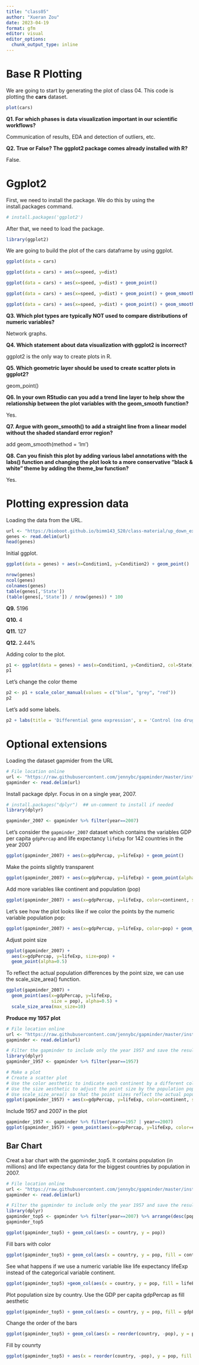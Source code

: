 ```yaml
---
title: "class05"
author: "Xueran Zou"
date: 2023-04-19
format: gfm
editor: visual
editor_options: 
  chunk_output_type: inline
---
```


# Base R Plotting

We are going to start by generating the plot of class 04. This code is plotting the **cars** dataset.

```r
plot(cars)
```

**Q1. For which phases is data visualization important in our scientific workflows?**

Communication of results, EDA and detection of outliers, etc.

**Q2. True or False? The ggplot2 package comes already installed with R?**

False.

# Ggplot2

First, we need to install the package. We do this by using the install.packages command.

```r
# install.packages('ggplot2')
```

After that, we need to load the package.

```r
library(ggplot2)
```

We are going to build the plot of the cars dataframe by using ggplot.

```r
ggplot(data = cars)

ggplot(data = cars) + aes(x=speed, y=dist)

ggplot(data = cars) + aes(x=speed, y=dist) + geom_point()

ggplot(data = cars) + aes(x=speed, y=dist) + geom_point() + geom_smooth(method = 'lm')

ggplot(data = cars) + aes(x=speed, y=dist) + geom_point() + geom_smooth(method = 'lm') + labs(title = 'Distance vs. Speed', subtitle = 'A nice subtitle!', caption = 'BIMM143', x = 'Speed(MPH)', y = 'Distance(feet)') + theme_bw()
```

**Q3. Which plot types are typically NOT used to compare distributions of numeric variables?**

Network graphs.

**Q4. Which statement about data visualization with ggplot2 is incorrect?**

ggplot2 is the only way to create plots in R.

**Q5. Which geometric layer should be used to create scatter plots in ggplot2?**

geom_point()

**Q6. In your own RStudio can you add a trend line layer to help show the relationship between the plot variables with the geom_smooth function?**

Yes.

**Q7. Argue with geom_smooth() to add a straight line from a linear model without the shaded standard error region?**

add geom_smooth(method = 'lm')

**Q8. Can you finish this plot by adding various label annotations with the labs() function and changing the plot look to a more conservative "black & white" theme by adding the theme_bw function?**

Yes.

# Plotting expression data

Loading the data from the URL.

```r
url <- "https://bioboot.github.io/bimm143_S20/class-material/up_down_expression.txt"
genes <- read.delim(url)
head(genes)
```

Initial ggplot.

```r
ggplot(data = genes) + aes(x=Condition1, y=Condition2) + geom_point() 
```

```r
nrow(genes)
ncol(genes)
colnames(genes)
table(genes[,'State'])
(table(genes[,'State']) / nrow(genes)) * 100
```

**Q9.** 5196

**Q10.** 4

**Q11.** 127

**Q12.** 2.44%

Adding color to the plot.

```r
p1 <- ggplot(data = genes) + aes(x=Condition1, y=Condition2, col=State) + geom_point()
p1
```

Let's change the color theme

```r
p2 <- p1 + scale_color_manual(values = c("blue", "grey", "red"))
p2
```

Let's add some labels.

```r
p2 + labs(title = 'Differential gene expression', x = 'Control (no drug)', y = 'Drug Treatment')
```

# Optional extensions

Loading the dataset gapmider from the URL

```r
# File location online
url <- "https://raw.githubusercontent.com/jennybc/gapminder/master/inst/extdata/gapminder.tsv"
gapminder <- read.delim(url)
```

Install package dplyr. Focus in on a single year, 2007.

```r
# install.packages("dplyr")  ## un-comment to install if needed
library(dplyr)

gapminder_2007 <- gapminder %>% filter(year==2007)
```

Let's consider the `gapminder_2007` dataset which contains the variables GDP per capita `gdpPercap` and life expectancy `lifeExp` for 142 countries in the year 2007

```r
ggplot(gapminder_2007) + aes(x=gdpPercap, y=lifeExp) + geom_point()
```

Make the points slightly transparent

```r
ggplot(gapminder_2007) + aes(x=gdpPercap, y=lifeExp) + geom_point(alpha=0.4)
```

Add more variables like continent and population (pop)

```r
ggplot(gapminder_2007) + aes(x=gdpPercap, y=lifeExp, color=continent, size=pop) + geom_point(alpha=0.4)
```

Let's see how the plot looks like if we color the points by the numeric variable population pop:

```r
ggplot(gapminder_2007) + aes(x=gdpPercap, y=lifeExp, color=pop) + geom_point(alpha=0.8)
```

Adjust point size

```r
ggplot(gapminder_2007) + 
  aes(x=gdpPercap, y=lifeExp, size=pop) +
  geom_point(alpha=0.5)
```

To reflect the actual population differences by the point size, we can use the scale_size_area() function.

```r
ggplot(gapminder_2007) + 
  geom_point(aes(x=gdpPercap, y=lifeExp,
                 size = pop), alpha=0.5) + 
  scale_size_area(max_size=10)
```

**Produce my 1957 plot**

```r
# File location online
url <- "https://raw.githubusercontent.com/jennybc/gapminder/master/inst/extdata/gapminder.tsv"
gapminder <- read.delim(url)

# Filter the gapminder to include only the year 1957 and save the result as gapminder_1957
library(dplyr)
gapminder_1957 <- gapminder %>% filter(year==1957)

# Make a plot
# Create a scatter plot
# Use the color aesthetic to indicate each continent by a different color
# Use the size aesthetic to adjust the point size by the population pop
# Use scale_size_area() so that the point sizes reflect the actual population differences and set the max_size of each point to 15 -Set the opacity/transparency of each point to 70% using the alpha=0.7 parameter
ggplot(gapminder_1957) + aes(x=gdpPercap, y=lifeExp, color=continent, size=pop) + geom_point(alpha=0.7) + scale_size_area(max_size=15)
```

Include 1957 and 2007 in the plot

```r
gapminder_1957 <- gapminder %>% filter(year==1957 | year==2007)
ggplot(gapminder_1957) + geom_point(aes(x=gdpPercap, y=lifeExp, color=continent, size=pop,), alpha=0.7) + scale_size_area(max_size = 10) + facet_wrap(~year)
```

## Bar Chart

Creat a bar chart with the gapminder_top5. It contains population (in millions) and life expectancy data for the biggest countries by population in 2007.

```r
# File location online
url <- "https://raw.githubusercontent.com/jennybc/gapminder/master/inst/extdata/gapminder.tsv"
gapminder <- read.delim(url)

# Filter the gapminder to include only the year 1957 and save the result as gapminder_1957
library(dplyr)
gapminder_top5 <- gapminder %>% filter(year==2007) %>% arrange(desc(pop)) %>% top_n(5, pop)
gapminder_top5
```

```r
ggplot(gapminder_top5) + geom_col(aes(x = country, y = pop))
```

Fill bars with color

```r
ggplot(gapminder_top5) + geom_col(aes(x = country, y = pop, fill = continent))
```

See what happens if we use a numeric variable like life expectancy lifeExp instead of the categorical variable continent.

```r
ggplot(gapminder_top5) +geom_col(aes(x = country, y = pop, fill = lifeExp))
```

Plot population size by country. Use the GDP per capita gdpPercap as fill aesthetic

```r
ggplot(gapminder_top5) + geom_col(aes(x = country, y = pop, fill = gdpPercap))
```

Change the order of the bars

```r
ggplot(gapminder_top5) + geom_col(aes(x = reorder(country, -pop), y = pop, fill = gdpPercap))
```

Fill by counrty

```r
ggplot(gapminder_top5) + aes(x = reorder(country, -pop), y = pop, fill = country) + geom_col(col="gray30") + guides(fill = "none")
```
